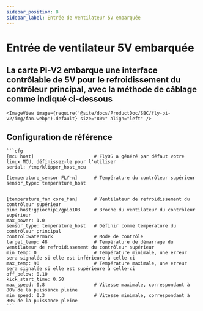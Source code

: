 ```yaml
---
sidebar_position: 8
sidebar_label: Entrée de ventilateur 5V embarquée
---
```


# Entrée de ventilateur 5V embarquée

## La carte Pi-V2 embarque une interface contrôlable de 5V pour le refroidissement du contrôleur principal, avec la méthode de câblage comme indiqué ci-dessous
    <ImageView image={require('@site/docs/ProductDoc/SBC/fly-pi-v2/img/fan.webp').default} size="80%" align="left" />


## Configuration de référence

    ```cfg
    [mcu host]                      # FlyOS a généré par défaut votre linux MCU, définissez-le pour l'utiliser           
    serial: /tmp/klipper_host_mcu 

    [temperature_sensor FLY-π]      # Température du contrôleur supérieur
    sensor_type: temperature_host


    [temperature_fan core_fan]      # Ventilateur de refroidissement du contrôleur supérieur
    pin: host:gpiochip1/gpio103     # Broche du ventilateur du contrôleur supérieur
    max_power: 1.0
    sensor_type: temperature_host   # Définir comme température du contrôleur principal
    control:watermark               # Mode de contrôle
    target_temp: 48                 # Température de démarrage du ventilateur de refroidissement du contrôleur supérieur
    min_temp: 0                     # Température minimale, une erreur sera signalée si elle est inférieure à celle-ci
    max_temp: 90                    # Température maximale, une erreur sera signalée si elle est supérieure à celle-ci
    off_below: 0.10
    kick_start_time: 0.50
    max_speed: 0.8                  # Vitesse maximale, correspondant à 80% de la puissance pleine
    min_speed: 0.3                  # Vitesse minimale, correspondant à 30% de la puissance pleine
    ```